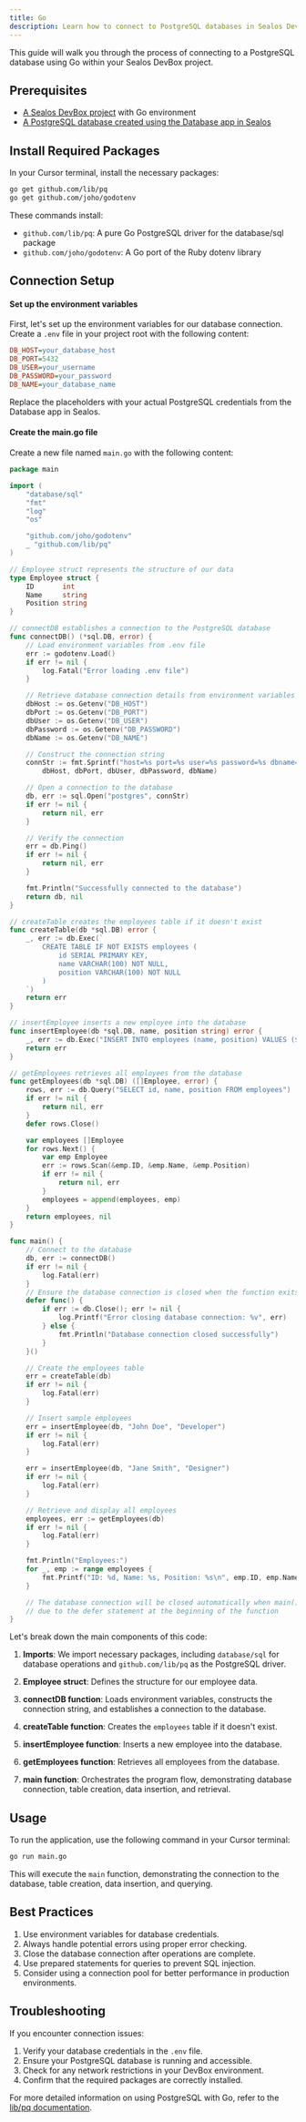 ```yaml
---
title: Go
description: Learn how to connect to PostgreSQL databases in Sealos DevBox using Go
---
```


This guide will walk you through the process of connecting to a PostgreSQL database using Go within your Sealos DevBox project.

## Prerequisites

- [A Sealos DevBox project](/docs/guides/fundamentals/create-a-project) with Go environment
- [A PostgreSQL database created using the Database app in Sealos](./)

## Install Required Packages

In your Cursor terminal, install the necessary packages:

```bash
go get github.com/lib/pq
go get github.com/joho/godotenv
```

These commands install:
- `github.com/lib/pq`: A pure Go PostgreSQL driver for the database/sql package
- `github.com/joho/godotenv`: A Go port of the Ruby dotenv library

## Connection Setup

<div className='steps [&_h4]:step'>

#### Set up the environment variables

First, let's set up the environment variables for our database connection. Create a `.env` file in your project root with the following content:

```ini title=".env"
DB_HOST=your_database_host
DB_PORT=5432
DB_USER=your_username
DB_PASSWORD=your_password
DB_NAME=your_database_name
```

Replace the placeholders with your actual PostgreSQL credentials from the Database app in Sealos.

#### Create the main.go file

Create a new file named `main.go` with the following content:

```go title="main.go"
package main

import (
	"database/sql"
	"fmt"
	"log"
	"os"

	"github.com/joho/godotenv"
	_ "github.com/lib/pq"
)

// Employee struct represents the structure of our data
type Employee struct {
	ID       int
	Name     string
	Position string
}

// connectDB establishes a connection to the PostgreSQL database
func connectDB() (*sql.DB, error) {
	// Load environment variables from .env file
	err := godotenv.Load()
	if err != nil {
		log.Fatal("Error loading .env file")
	}

	// Retrieve database connection details from environment variables
	dbHost := os.Getenv("DB_HOST")
	dbPort := os.Getenv("DB_PORT")
	dbUser := os.Getenv("DB_USER")
	dbPassword := os.Getenv("DB_PASSWORD")
	dbName := os.Getenv("DB_NAME")

	// Construct the connection string
	connStr := fmt.Sprintf("host=%s port=%s user=%s password=%s dbname=%s sslmode=disable",
		dbHost, dbPort, dbUser, dbPassword, dbName)

	// Open a connection to the database
	db, err := sql.Open("postgres", connStr)
	if err != nil {
		return nil, err
	}

	// Verify the connection
	err = db.Ping()
	if err != nil {
		return nil, err
	}

	fmt.Println("Successfully connected to the database")
	return db, nil
}

// createTable creates the employees table if it doesn't exist
func createTable(db *sql.DB) error {
	_, err := db.Exec(`
		CREATE TABLE IF NOT EXISTS employees (
			id SERIAL PRIMARY KEY,
			name VARCHAR(100) NOT NULL,
			position VARCHAR(100) NOT NULL
		)
	`)
	return err
}

// insertEmployee inserts a new employee into the database
func insertEmployee(db *sql.DB, name, position string) error {
	_, err := db.Exec("INSERT INTO employees (name, position) VALUES ($1, $2)", name, position)
	return err
}

// getEmployees retrieves all employees from the database
func getEmployees(db *sql.DB) ([]Employee, error) {
	rows, err := db.Query("SELECT id, name, position FROM employees")
	if err != nil {
		return nil, err
	}
	defer rows.Close()

	var employees []Employee
	for rows.Next() {
		var emp Employee
		err := rows.Scan(&emp.ID, &emp.Name, &emp.Position)
		if err != nil {
			return nil, err
		}
		employees = append(employees, emp)
	}
	return employees, nil
}

func main() {
	// Connect to the database
	db, err := connectDB()
	if err != nil {
		log.Fatal(err)
	}
	// Ensure the database connection is closed when the function exits
	defer func() {
		if err := db.Close(); err != nil {
			log.Printf("Error closing database connection: %v", err)
		} else {
			fmt.Println("Database connection closed successfully")
		}
	}()

	// Create the employees table
	err = createTable(db)
	if err != nil {
		log.Fatal(err)
	}

	// Insert sample employees
	err = insertEmployee(db, "John Doe", "Developer")
	if err != nil {
		log.Fatal(err)
	}

	err = insertEmployee(db, "Jane Smith", "Designer")
	if err != nil {
		log.Fatal(err)
	}

	// Retrieve and display all employees
	employees, err := getEmployees(db)
	if err != nil {
		log.Fatal(err)
	}

	fmt.Println("Employees:")
	for _, emp := range employees {
		fmt.Printf("ID: %d, Name: %s, Position: %s\n", emp.ID, emp.Name, emp.Position)
	}

	// The database connection will be closed automatically when main() exits
	// due to the defer statement at the beginning of the function
}
```

Let's break down the main components of this code:

1. **Imports**: We import necessary packages, including `database/sql` for database operations and `github.com/lib/pq` as the PostgreSQL driver.

2. **Employee struct**: Defines the structure for our employee data.

3. **connectDB function**: Loads environment variables, constructs the connection string, and establishes a connection to the database.

4. **createTable function**: Creates the `employees` table if it doesn't exist.

5. **insertEmployee function**: Inserts a new employee into the database.

6. **getEmployees function**: Retrieves all employees from the database.

7. **main function**: Orchestrates the program flow, demonstrating database connection, table creation, data insertion, and retrieval.

</div>

## Usage

To run the application, use the following command in your Cursor terminal:

```bash
go run main.go
```

This will execute the `main` function, demonstrating the connection to the database, table creation, data insertion, and querying.

## Best Practices

1. Use environment variables for database credentials.
2. Always handle potential errors using proper error checking.
3. Close the database connection after operations are complete.
4. Use prepared statements for queries to prevent SQL injection.
5. Consider using a connection pool for better performance in production environments.

## Troubleshooting

If you encounter connection issues:

1. Verify your database credentials in the `.env` file.
2. Ensure your PostgreSQL database is running and accessible.
3. Check for any network restrictions in your DevBox environment.
4. Confirm that the required packages are correctly installed.

For more detailed information on using PostgreSQL with Go, refer to the [lib/pq documentation](https://pkg.go.dev/github.com/lib/pq).